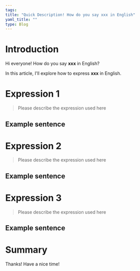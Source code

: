 ```yaml
---
tags:
title: "Quick Description! How do you say xxx in English"
yaml_title: ""
type: Blog
---
```


# Introduction

Hi everyone!
How do you say **xxx** in English?

In this article, I'll explore how to express **xxx** in English.

# Expression 1

> Please describe the expression used here

## Example sentence

# Expression 2

> Please describe the expression used here

## Example sentence

# Expression 3

> Please describe the expression used here

## Example sentence

# Summary

Thanks!
Have a nice time!
